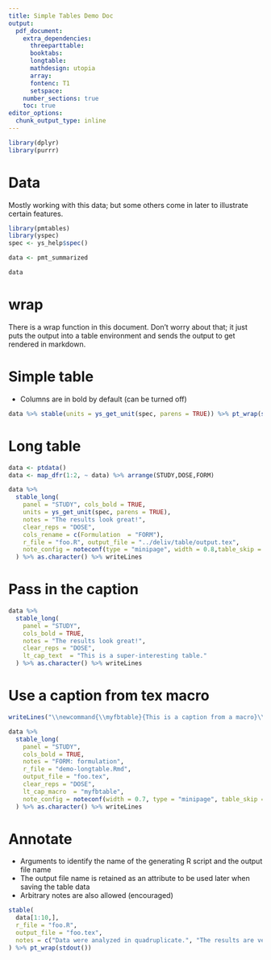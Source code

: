 ```yaml
--- 
title: Simple Tables Demo Doc
output: 
  pdf_document: 
    extra_dependencies: 
      threeparttable:
      booktabs:
      longtable:
      mathdesign: utopia
      array:
      fontenc: T1
      setspace:
    number_sections: true
    toc: true 
editor_options: 
  chunk_output_type: inline
---
```


```r
library(dplyr)
library(purrr)
```

\clearpage

# Data

Mostly working with this data; but some others come in later to illustrate
certain features.

```r
library(pmtables)
library(yspec)
spec <- ys_help$spec()

data <- pmt_summarized

data
```


# wrap

There is a wrap function in this document.  Don't worry about that; it just 
puts the output into a table environment and sends the output to get rendered
in markdown.

\clearpage

# Simple table

- Columns are in bold by default (can be turned off)

```r
data %>% stable(units = ys_get_unit(spec, parens = TRUE)) %>% pt_wrap(stdout())
```
\clearpage


# Long table

```r
data <- ptdata()
data <- map_dfr(1:2, ~ data) %>% arrange(STUDY,DOSE,FORM)
```


```r
data %>%
  stable_long(
    panel = "STUDY", cols_bold = TRUE,
    units = ys_get_unit(spec, parens = TRUE),
    notes = "The results look great!",
    clear_reps = "DOSE",
    cols_rename = c(Formulation  = "FORM"),
    r_file = "foo.R", output_file = "../deliv/table/output.tex",
    note_config = noteconf(type = "minipage", width = 0.8,table_skip = 0.2)
  ) %>% as.character() %>% writeLines
```

\clearpage

# Pass in the caption

```r
data %>%
  stable_long(
    panel = "STUDY", 
    cols_bold = TRUE,
    notes = "The results look great!",
    clear_reps = "DOSE",
    lt_cap_text  = "This is a super-interesting table."
  ) %>% as.character() %>% writeLines
```


\clearpage


# Use a caption from tex macro

```r
writeLines("\\newcommand{\\myfbtable}{This is a caption from a macro}\\vskip 0.5cm")
```


```r
data %>%
  stable_long(
    panel = "STUDY", 
    cols_bold = TRUE,
    notes = "FORM: formulation",
    r_file = "demo-longtable.Rmd", 
    output_file = "foo.tex",
    clear_reps = "DOSE",
    lt_cap_macro  = "myfbtable", 
    note_config = noteconf(width = 0.7, type = "minipage", table_skip = 0.2)
  ) %>% as.character() %>% writeLines
```


\clearpage


# Annotate

- Arguments to identify the name of the generating R script and the output file
  name
- The output file name is retained as an attribute to be used later when saving
  the table data
- Arbitrary notes are also allowed (encouraged)

```r
stable(
  data[1:10,],
  r_file = "foo.R",
  output_file = "foo.tex",
  notes = c("Data were analyzed in quadruplicate.", "The results are very clear."),
) %>% pt_wrap(stdout())
```

